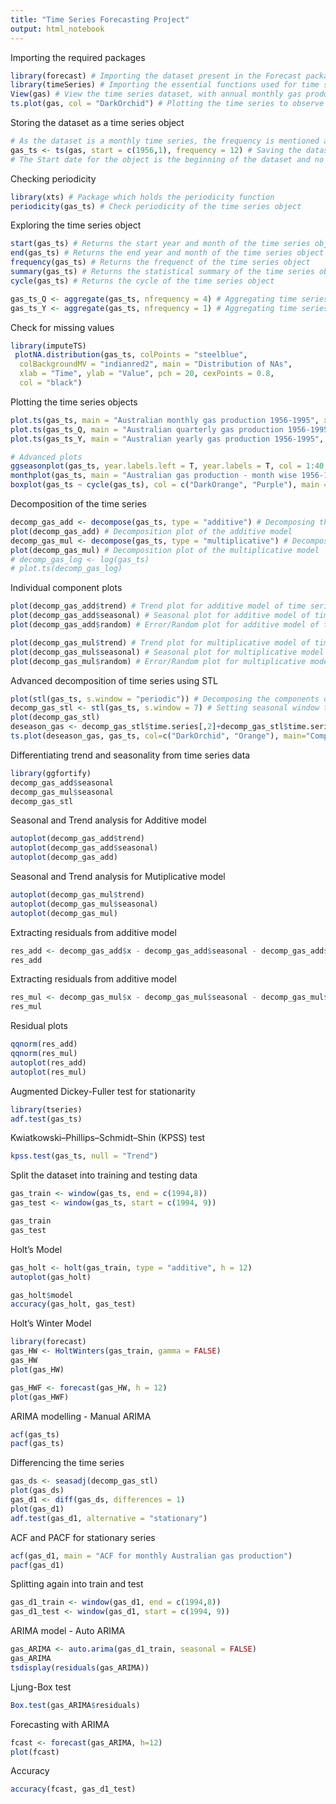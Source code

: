 ```yaml
---
title: "Time Series Forecasting Project"
output: html_notebook
---
```

Importing the required packages
```r
library(forecast) # Importing the dataset present in the Forecast package
library(timeSeries) # Importing the essential functions used for time series data manipulation
View(gas) # View the time series dataset, with annual monthly gas production in Australia
ts.plot(gas, col = "DarkOrchid") # Plotting the time series to observe the components
```
Storing the dataset as a time series object
```r
# As the dataset is a monthly time series, the frequency is mentioned as 12.
gas_ts <- ts(gas, start = c(1956,1), frequency = 12) # Saving the dataset as a time series object
# The Start date for the object is the beginning of the dataset and no end date is required as entire dataset is considered for forecasting.
```
Checking periodicity
```r
library(xts) # Package which holds the periodicity function
periodicity(gas_ts) # Check periodicity of the time series object
```

Exploring the time series object
```r
start(gas_ts) # Returns the start year and month of the time series object
end(gas_ts) # Returns the end year and month of the time series object
frequency(gas_ts) # Returns the frequenct of the time series object
summary(gas_ts) # Returns the statistical summary of the time series object
cycle(gas_ts) # Returns the cycle of the time series object

gas_ts_Q <- aggregate(gas_ts, nfrequency = 4) # Aggregating time series object to quarterly
gas_ts_Y <- aggregate(gas_ts, nfrequency = 1) # Aggregating time series object to yearly
```
Check for missing values
```r
library(imputeTS)
 plotNA.distribution(gas_ts, colPoints = "steelblue",
  colBackgroundMV = "indianred2", main = "Distribution of NAs",
  xlab = "Time", ylab = "Value", pch = 20, cexPoints = 0.8,
  col = "black")
```
Plotting the time series objects
```r
plot.ts(gas_ts, main = "Australian monthly gas production 1956-1995", xlab = "Year", ylab = "Units") # Monthly time series plot
plot.ts(gas_ts_Q, main = "Australian quarterly gas production 1956-1995", xlab = "Year", ylab = "Units") # Quarterly time series plot
plot.ts(gas_ts_Y, main = "Australian yearly gas production 1956-1995", xlab = "Year", ylab = "Units") # Yearly time series plot

# Advanced plots
ggseasonplot(gas_ts, year.labels.left = T, year.labels = T, col = 1:40, main = "Australian seasonal gas production", xlab = "Months", ylab = "Units") # Seasonal time series plot
monthplot(gas_ts, main = "Australian gas production - month wise 1956-1995", xlab = "Months", ylab = "Units") # Monthly time series plot
boxplot(gas_ts ~ cycle(gas_ts), col = c("DarkOrange", "Purple"), main = "Australian monthly gas production - Boxplot", xlab = "Months", ylab = "Units", horizontal = T)
```
Decomposition of the time series
```r
decomp_gas_add <- decompose(gas_ts, type = "additive") # Decomposing the additive model - S + T + N
plot(decomp_gas_add) # Decomposition plot of the additive model
decomp_gas_mul <- decompose(gas_ts, type = "multiplicative") # Decomposing the multiplicative model - S * T * N
plot(decomp_gas_mul) # Decomposition plot of the multiplicative model
# decomp_gas_log <- log(gas_ts)
# plot.ts(decomp_gas_log)
```
Individual component plots
```r
plot(decomp_gas_add$trend) # Trend plot for additive model of time series
plot(decomp_gas_add$seasonal) # Seasonal plot for additive model of time series
plot(decomp_gas_add$random) # Error/Random plot for additive model of time series

plot(decomp_gas_mul$trend) # Trend plot for multiplicative model of time series
plot(decomp_gas_mul$seasonal) # Seasonal plot for multiplicative model of time series
plot(decomp_gas_mul$random) # Error/Random plot for multiplicative model of time series
```
Advanced decomposition of time series using STL
```r
plot(stl(gas_ts, s.window = "periodic")) # Decomposing the components of the time series - Trend, Seasonality and Noise
decomp_gas_stl <- stl(gas_ts, s.window = 7) # Setting seasonal window to 3
plot(decomp_gas_stl)
deseason_gas <- decomp_gas_stl$time.series[,2]+decomp_gas_stl$time.series[,3]
ts.plot(deseason_gas, gas_ts, col=c("DarkOrchid", "Orange"), main="Comparison of Gas produced and Deseasoned Series")
```
Differentiating trend and seasonality from time series data
```r
library(ggfortify)
decomp_gas_add$seasonal
decomp_gas_mul$seasonal
decomp_gas_stl
```
Seasonal and Trend analysis for Additive model
```r
autoplot(decomp_gas_add$trend)
autoplot(decomp_gas_add$seasonal)
autoplot(decomp_gas_add)
```
Seasonal and Trend analysis for Mutiplicative model
```r
autoplot(decomp_gas_mul$trend)
autoplot(decomp_gas_mul$seasonal)
autoplot(decomp_gas_mul)
```
Extracting residuals from additive model
```r
res_add <- decomp_gas_add$x - decomp_gas_add$seasonal - decomp_gas_add$trend
res_add
```
Extracting residuals from additive model
```r
res_mul <- decomp_gas_mul$x - decomp_gas_mul$seasonal - decomp_gas_mul$trend
res_mul
```
Residual plots
```r
qqnorm(res_add)
qqnorm(res_mul)
autoplot(res_add)
autoplot(res_mul)
```
Augmented Dickey-Fuller test for stationarity
```r
library(tseries)
adf.test(gas_ts)
```
Kwiatkowski–Phillips–Schmidt–Shin (KPSS) test
```r
kpss.test(gas_ts, null = "Trend")
```
Split the dataset into training and testing data
```r
gas_train <- window(gas_ts, end = c(1994,8))
gas_test <- window(gas_ts, start = c(1994, 9))

gas_train
gas_test
```
Holt's Model
```r
gas_holt <- holt(gas_train, type = "additive", h = 12)
autoplot(gas_holt)

gas_holt$model
accuracy(gas_holt, gas_test)
```
Holt's Winter Model
```r
library(forecast)
gas_HW <- HoltWinters(gas_train, gamma = FALSE)
gas_HW
plot(gas_HW)

gas_HWF <- forecast(gas_HW, h = 12)
plot(gas_HWF)
```
ARIMA modelling - Manual ARIMA
```r
acf(gas_ts)
pacf(gas_ts)
```
Differencing the time series
```r
gas_ds <- seasadj(decomp_gas_stl)
plot(gas_ds)
gas_d1 <- diff(gas_ds, differences = 1)
plot(gas_d1)
adf.test(gas_d1, alternative = "stationary")
```
ACF and PACF for stationary series
```r
acf(gas_d1, main = "ACF for monthly Australian gas production")
pacf(gas_d1)
```
Splitting again into train and test
```r
gas_d1_train <- window(gas_d1, end = c(1994,8))
gas_d1_test <- window(gas_d1, start = c(1994, 9))
```
ARIMA model - Auto ARIMA
```r
gas_ARIMA <- auto.arima(gas_d1_train, seasonal = FALSE)
gas_ARIMA
tsdisplay(residuals(gas_ARIMA))
```
Ljung-Box test
```r
Box.test(gas_ARIMA$residuals)
```
Forecasting with ARIMA
```r
fcast <- forecast(gas_ARIMA, h=12)
plot(fcast)
```
Accuracy
```r
accuracy(fcast, gas_d1_test)
```

